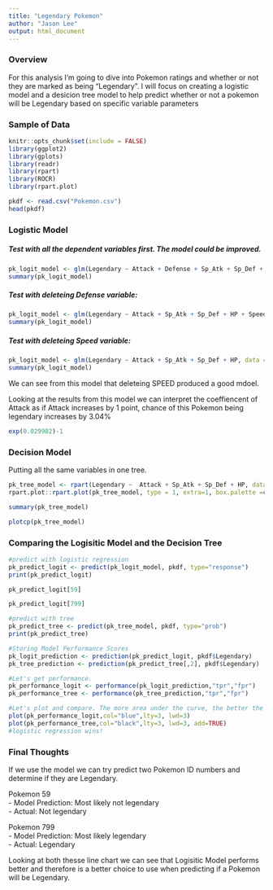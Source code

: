 ---
title: "Legendary Pokemon"
author: "Jason Lee"
output: html_document
---

### Overview

For this analysis I'm going to dive into Pokemon ratings and whether or not they are marked as being "Legendary". I will focus on creating a logistic model and a desicion tree model to help predict whether or not a pokemon will be Legendary based on specific variable parameters

### Sample of Data
```{r setup,include=TRUE, echo=FALSE, message= FALSE, warning = FALSE}
knitr::opts_chunk$set(include = FALSE)
library(ggplot2)
library(gplots)
library(readr)
library(rpart)
library(ROCR)
library(rpart.plot)
```


```{r summary, include=TRUE, echo=FALSE, message=FALSE, warning = FALSE}
pkdf <- read.csv("Pokemon.csv")
head(pkdf)
```


### Logistic Model

##### Test with all the dependent variables first. The model could be improved.
```{r 1st logistic, include=TRUE, echo=FALSE, message=FALSE, warning = FALSE}
pk_logit_model <- glm(Legendary ~ Attack + Defense + Sp_Atk + Sp_Def + HP + Speed, data = pkdf, family = "binomial")
summary(pk_logit_model)
```

##### Test with deleteing Defense variable:
```{r 2nd logistic, include=TRUE, echo=FALSE, message=FALSE, warning = FALSE}
pk_logit_model <- glm(Legendary ~ Attack + Sp_Atk + Sp_Def + HP + Speed, data = pkdf, family = "binomial")
summary(pk_logit_model)
```

##### Test with deleteing Speed variable:
```{r 3rd logistic, include=TRUE, echo=FALSE, message=FALSE, warning = FALSE}
pk_logit_model <- glm(Legendary ~ Attack + Sp_Atk + Sp_Def + HP, data = pkdf, family = "binomial")
summary(pk_logit_model)
```
We can see from this model that deleteing SPEED produced a good mdoel.

Looking at the results from this model we can interpret the coeffiencent of Attack as if Attack increases by 1 point, chance of this Pokemon being legendary increases by 3.04%

```{r Attack}
exp(0.029982)-1
```



### Decision Model

Putting all the same variables in one tree.
```{r tree,include=TRUE, echo=FALSE, message=FALSE, warning = FALSE}
pk_tree_model <- rpart(Legendary ~  Attack + Sp_Atk + Sp_Def + HP, data = pkdf, method = "class")  #, control=rpart.control(minsplit=50, cp=0.018))
rpart.plot::rpart.plot(pk_tree_model, type = 1, extra=1, box.palette =c("pink", "green"), branch.lty=3, shadow.col = "gray")
```

```{r tree summary}
summary(pk_tree_model)
```


```{r tree plot,include=TRUE, echo=FALSE, message=FALSE, warning = FALSE}
plotcp(pk_tree_model)
```

### Comparing the Logisitic Model and the Decision Tree

```{r predict, message=FALSE, warning=FALSE, include=FALSE}
#predict with logistic regression
pk_predict_logit <- predict(pk_logit_model, pkdf, type="response")
print(pk_predict_logit)
```

```{r log pokemon 59}
pk_predict_logit[59]
```

```{r log pokemon 799}
pk_predict_logit[799]
```

```{r tree predict, message=FALSE, warning=FALSE, include=FALSE}
#predict with tree
pk_predict_tree <- predict(pk_tree_model, pkdf, type="prob")
print(pk_predict_tree)
```

```{r results, include=TRUE, echo=FALSE, message=FALSE, warning = FALSE}
#Storing Model Performance Scores
pk_logit_prediction <- prediction(pk_predict_logit, pkdf$Legendary)
pk_tree_prediction <- prediction(pk_predict_tree[,2], pkdf$Legendary) 

#Let's get performance.
pk_performance_logit <- performance(pk_logit_prediction,"tpr","fpr")
pk_performance_tree <- performance(pk_tree_prediction,"tpr","fpr")

#Let's plot and compare. The more area under the curve, the better the model is.
plot(pk_performance_logit,col="blue",lty=3, lwd=3)
plot(pk_performance_tree,col="black",lty=3, lwd=3, add=TRUE)
#logistic regression wins!
```

### Final Thoughts

If we use the model we can try predict two Pokemon ID numbers and determine if they are Legendary.

  Pokemon 59\
    - Model Prediction: Most likely not legendary\
    - Actual: Not legendary
  
  Pokemon 799\
    - Model Prediction: Most likely legendary\
    - Actual: Legendary

Looking at both thesse line chart we can see that Logisitic Model performs better and therefore is a better choice to use when predicting if a Pokemon will be Legendary.